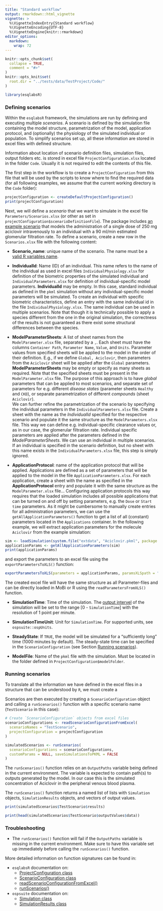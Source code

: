 ```yaml
---
title: "Standard workflow"
output: rmarkdown::html_vignette
vignette: >
  %\VignetteIndexEntry{Standard workflow}
  %\VignetteEncoding{UTF-8}
  %\VignetteEngine{knitr::rmarkdown}
editor_options: 
  markdown: 
    wrap: 72
---
```


```r
knitr::opts_chunk$set(
  collapse = TRUE,
  comment = "#>"
)
knitr::opts_knit$set(
  root.dir = "../tests/data/TestProject/Code/"
)
```

```r
library(esqlabsR)
```

### Defining scenarios

Within the `esqlabsR` framework, the simulations are run by defining and
executing multiple *scenarios*. A scenario is defined by the simulation
file containing the model structure, parametrization of the model,
application protocol, and (optionally) the physiology of the simulated
individual or population. To simplify scenarios set up, all these
information are stored in excel files with defined structure.

Information about location of scenario definition files, simulation
files, output folders etc. is stored in excel file
`ProjectConfiguration.xlsx` located in the folder `Code`. Usually it is
not required to edit the contents of this file.

The first step in the workflow is to create a `ProjectConfiguration`
from this file that will be used by the scripts to know where to find
the required data (for all following examples, we assume that the
current working directory is the `Code` folder):

```r
projectConfiguration <- createDefaultProjectConfiguration()
print(projectConfiguration)
```

Next, we will define a *scenario* that we want to simulate in the excel
file `Parameters/Scenarios.xlsx` (or other as set in
`projectConfiguration$scenarioDefinitionFile`). The package includes [an
example
scenario](https://github.com/esqLABS/esqlabsR/blob/HEAD/tests/data/TestProject/Parameters/Scenarios.xlsx)
that models the administration of a single dose of 250 mg aciclovir
intravenously to an individual with a 90 ml/min estimated glomerular
filtration rate. To define a scenario, create a new row in the
`Scenarios.xlsx` file with the following content:

-   **Scenario_name**: unique name of the scenario. The name must be a
    [valid R variables
    name](https://cran.r-project.org/doc/FAQ/R-FAQ.html#What-are-valid-names_003f).
-   **IndividualId**: Name (ID) of an individual. This name refers to
    the name of the individual as used in excel files
    `IndividualPhysiology.xlsx` for definition of the biometric
    properties of the simulated individual and
    `IndividualParameters.xlsx` for definition of individual-specific
    model parameters. **IndividualId** may be empty. In this case,
    standard individual as defined in the `pkml` simulation without any
    individual-specific model parameters will be simulated. 
To create an individual with specific biometric characteristics, define
an entry with the same individual id in the file
`IndividualPhysiology.xlsx`. The same individual can be used in multiple
scenarios. Note that though it is technically possible to apply a
species different from the one in the original simulation, the
correctness of the results is not guaranteed as there exist some
structural differences between the species.

-   **ModelParameterSheets**: A list of sheet names from the
    `ModelParameter.xlsx` file, separated by a `,`. Each sheet must have
    the columns `Container Path`, `Parameter Name`, `Value`, and
    `Units`. Parameter values from specified sheets will be applied to
    the model in the order of their definition. E.g., if we define
    `Global, Aciclovir`, then parameters from the `Aciclovir` sheet will
    be applied after the `Global` parameters. **ModelParameterSheets**
    may be empty or specify as many sheets as required. Note that the
    specified sheets must be present in the `ModelParameter.xlsx` file.
    The purpose of this approach is to have *global* parameters that can
    be applied to most scenarios, and separate set of parameters for
    e.g. different *disease states* (parameter sheets `Healthy` and
    `CKD`), or separate parametrization of different *compounds* (sheet
    `Aciclovir`).  
We can further refine the parametrization of the scenario by specifying
the individual parameters in the `IndividualParameters.xlsx` file.
Create a sheet with the name as the *IndividualId* specified for the
respective scenario and populate it the same structure as the
`ModelParameters.xlsx` file. This way we can define e.g.
individual-specific clearance values or, as in our case, the glomerular
filtration rate. Individual specific parameters are applied after the
parameters defined in the *ModelParameterSheets*. We can use an
individual in multiple scenarios. If an individual is specified in the
scenario definition, but no sheet with this name exists in the
`IndividualParameters.xlsx` file, this step is simply ignored.

-   **ApplicationProtocol**: name of the application protocol that will
    be applied. Applications are defined as a set of parameters that
    will be applied to the model in the file
    `ApplicationParameters.xlsx`. For each application, create a sheet
    with the name as specified in the **ApplicationProtocol** entry and
    populate it with the same structure as the `ModelParameter.xlsx`
    file...
  Configuring application protocols this way requires that the loaded
simulation includes all possible applications that can be turned on and
off by setting parameters, e.g. the `Dose` or `Start time` parameters.
As it might be cumbersome to manually create entries for all
administration parameters, we can use the
`getAllApplicationParameters()` function to get a list of all (constant)
parameters located in the `Applications` container. In the following
example, we will extract application parameters for the molecule
`Aciclovir` from the example simulation:
```r
sim <- loadSimulation(system.file("extdata", "Aciclovir.pkml", package = "ospsuite"))
applicationParams <- getAllApplicationParameters(sim)
print(applicationParams)
```
and export the parameters to an excel file using the
`exportParametersToXLS()` function:
```r
exportParametersToXLS(parameters = applicationParams, paramsXLSpath = "../Applications.xlsx")
```
The created excel file will have the same structure as all
Parameter-files and can be directly loaded in MoBi or R using the
`readParametersFromXLS()` function.

- **SimulationTime**: Time of the simulation. The [output intervel](https://www.open-systems-pharmacology.org/OSPSuite-R/reference/setOutputInterval.html) 
of the simulation will be set to the range [0 - `SimulationTime`] with the resolution 
of 1 point per minute.

- **SimulationTimeUnit**: Unit for `SimulationTime`. For supported units, see 
`ospsuite::ospUnits`.

- **SteadyState**: If `TRUE`, the model will be simulated for a "sufficiently long"
time (1000 minutes by default). The steady-state time can be specified in the 
`ScenarioConfiguration` (see Section [Running scenarios](#running-scenarios)).

- **ModelFile**: Name of the `pkml` file with the simulation. Must be located in 
the folder defined in `ProjectConfiguration$modelFolder`.

### Running scenarios

To translate all the information we have defined in the excel files in a structure 
that can be understood by `R`, we must create a 

Scenarios are then executed by creating a `ScenarioConfiguration` object
and calling a `runScenarios()` function with a specific scenario name
(`TestScenario` in this case):

```r
# Create `ScenarioConfiguration` objects from excel files
scenarioConfigurations <- readScenarioConfigurationFromExcel(
  scenarioNames = "TestScenario",
  projectConfiguration = projectConfiguration
)

simulatedScenarios <- runScenarios(
  scenarioConfigurations = scenarioConfigurations,
  customParams = NULL, saveSimulationsToPKML = FALSE
)
```

The `runScenarios()` function relies on an `OutputPaths` variable being
defined in the current environment. The variable is expected to contain
path(s) to outputs generated by the model. In our case this is the
simulated concentration of Aciclovir in the peripheral venous blood
plasma.

The `runScenarios()` function returns a named list of lists with
`Simulation` objects, `SimulationResults` objects, and vectors of output
values.

```r
print(simulatedScenarios$TestScenario$results)
```

```r
print(head(simulatedScenarios$TestScenario$outputValues$data))
```

### Troubleshooting

-   The `runScenarios()` function will fail if the `OutputPaths`
    variable is missing in the current environment. Make sure to have
    this variable set up immediately before calling the `runScenarios()`
    function.

More detailed information on function signatures can be found in:

-   `esqlabsR` documentation on:
    -   [ProjectConfiguration
        class](https://esqlabs.github.io/esqlabsR/reference/ProjectConfiguration.html)
    -   [ScenarioConfiguration
        class](https://esqlabs.github.io/esqlabsR/reference/ScenarioConfiguration.html)
    -   [readScenarioConfigurationFromExcel()](https://esqlabs.github.io/esqlabsR/reference/readScenarioConfigurationFromExcel.html)
    -   [runScenarios()](https://esqlabs.github.io/esqlabsR/reference/runScenarios.html)
-   `ospsuite` documentation on:
    -   [Simulation
        class](https://www.open-systems-pharmacology.org/OSPSuite-R/reference/Simulation.html)
    -   [SimulationResults
        class](https://www.open-systems-pharmacology.org/OSPSuite-R/reference/SimulationResults.html)
